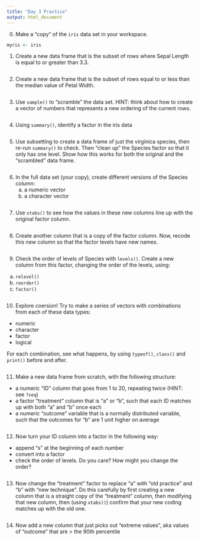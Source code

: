 ```yaml
---
title: "Day 3 Practice"
output: html_document
---
```


0. Make a "copy" of the `iris` data set in your workspace.

```r
myris <- iris
```

1. Create a new data frame that is the subset of rows where Sepal Length is equal to or greater than 3.3.  

```r

```

2. Create a new data frame that is the subset of rows equal to or less than the median value of Petal Width.

```r

```

3. Use `sample()` to "scramble" the data set. HINT: think about how to create a vector of numbers that represents a new ordering of the current rows.

```r

```

4. Using `summary()`, identify a factor in the iris data

```r

```

5. Use subsetting to create a data frame of just the virginica species, then re-run `summary()` to check. Then "clean up" the Species factor so that it only has one level. Show how this works for both the original and the "scrambled" data frame.

```r

```

6. In the full data set (your copy), create different versions of the Species column:
   a. a numeric vector
   b. a character vector
   
```r

```

7. Use `xtabs()` to see how the values in these new columns line up with the original factor column.

```r

```

8. Create another column that is a copy of the factor column. Now, recode this new column so that the factor levels have new names. 

```r

```

9. Check the order of levels of Species with `levels()`. Create a new column from this factor, changing the order of the levels, using:
  a. `relevel()`
  b. `reorder()`
  c. `factor()`

```r

```

10. Explore coersion! Try to make a series of vectors with combinations from each of these data types:
  - numeric
  - character
  - factor
  - logical

For each combination, see what happens, by using `typeof()`, `class()` and `print()` before and after.

```r

```

11. Make a new data frame from scratch, with the following structure:
  - a numeric "ID" column that goes from 1 to 20, repeating twice (HINT: see `?seq`)
  - a factor "treatment" column that is "a" or "b", such that each ID matches up with both "a" and "b" once each
  - a numeric "outcome" variable that is a normally distributed variable, such that the outcomes for "b" are 1 unit higher on average 

```r

```

12. Now turn your ID column into a factor in the following way:
  - append "s" at the beginning of each number
  - convert into a factor
  - check the order of levels. Do you care? How might you change the order?

```r

```

13. Now change the "treatment" factor to replace "a" with "old practice" and "b" with "new technique". Do this carefully by first creating a new column that is a straight copy of the "treatment" column, then modifying that new column, then (using `xtabs()`) confirm that your new coding matches up with the old one.

```r

```

14. Now add a new column that just picks out "extreme values", aka values of "outcome" that are > the 90th percentile

```r

```

